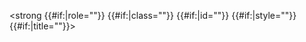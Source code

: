 <strong {{#if:{{{role|}}}|role="{{{role}}}"}} {{#if:{{{class|}}}|class="{{{class}}}"}} {{#if:{{{id|}}}|id="{{{id}}}"}} {{#if:{{{style|}}}|style="{{{style}}}"}} {{#if:{{{title|}}}|title="{{{title}}}"}}>{{{1}}}</strong><noinclude>
{{documentation}}
<!-- Add cats and interwikis to the /doc subpage, not here! -->
</noinclude>